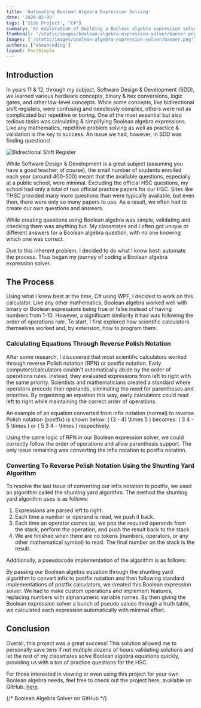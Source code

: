 ```yaml
---
title: 'Automating Boolean Algebra Expression Solving'
date: '2020-02-09'
tags: ['Side Project', "C#"]
summary: 'An exploration of building a Boolean algebra expression solver using C#, which simplified the task of solving Boolean expressions and provided valuable practice for students.'
thumbnail: '/static/images/boolean-algebra-expression-solver/banner.png'
images: ['/static/images/boolean-algebra-expression-solver/banner.png']
authors: ['shaancoding']
layout: PostSimple
---
```


## Introduction

In years 11 & 12, through my subject, Software Design & Development (SDD), we learned various hardware concepts, binary & hex conversions, logic gates, and other low-level concepts. While some concepts, like bidirectional shift registers, were confusing and needlessly complex, others were not as complicated but repetitive or boring. One of the most essential but also tedious tasks was calculating & simplifying Boolean algebra expressions. Like any mathematics, repetitive problem solving as well as practice & validation is the key to success. An issue we had, however, in SDD was finding questions!

![Bidrectional Shift Register](/static/images/boolean-algebra-expression-solver/bidirectionalShiftRegister.png)

While Software Design & Development is a great subject (assuming you have a good teacher, of course), the small number of students enrolled each year (around 400-500) meant that the available questions, especially at a public school, were minimal. Excluding the official HSC questions, my school had only a total of two official practice papers for our HSC. Sites like THSC provided many more questions than were typically available, but even then, there were only so many papers to use. As a result, we often had to create our own questions and answers.

While creating questions using Boolean algebra was simple, validating and checking them was anything but. My classmates and I often got unique or different answers for a Boolean algebra question, with no one knowing which one was correct.

Due to this inherent problem, I decided to do what I know best: automate the process. Thus began my journey of coding a Boolean algebra expression solver.

## The Process

Using what I knew best at the time, C# using WPF, I decided to work on this calculator. Like any other mathematics, Boolean algebra worked well with binary or Boolean expressions being true or false instead of having numbers from 1-10. However, a significant similarity it had was following the order of operations rule. To start, I first explored how scientific calculators themselves worked and, by extension, how to program them.

### Calculating Equations Through Reverse Polish Notation

After some research, I discovered that most scientific calculators worked through reverse Polish notation (RPN) or postfix notation. Early computers/calculators couldn't automatically abide by the order of operations rules. Instead, they evaluated expressions from left to right with the same priority. Scientists and mathematicians created a standard where operators precede their operands, eliminating the need for parentheses and priorities. By organizing an equation this way, early calculators could read left to right while maintaining the correct order of operations.

An example of an equation converted from infix notation (normal) to reverse Polish notation (postfix) is shown below:
\( (3 - 4) \times 5 \)
becomes:
\( 3 4 - 5 \times \) or \( 5 3 4 - \times \) respectively.

Using the same logic of RPN in our Boolean expression solver, we could correctly follow the order of operations and allow parenthesis support. The only issue remaining was converting the infix notation to postfix notation.

### Converting To Reverse Polish Notation Using the Shunting Yard Algorithm

To resolve the last issue of converting our infix notation to postfix, we used an algorithm called the shunting yard algorithm. The method the shunting yard algorithm uses is as follows:

1. Expressions are parsed left to right.
2. Each time a number or operand is read, we push it back.
3. Each time an operator comes up, we pop the required operands from the stack, perform the operation, and push the result back to the stack.
4. We are finished when there are no tokens (numbers, operators, or any other mathematical symbol) to read. The final number on the stack is the result.

Additionally, a pseudocode implementation of the algorithm is as follows:

<CodeBlock src="boolean-algebra-expression-solver/algorithm" title="Shunting Yard Algorithm Pseudocode" language="markdown"/>

By passing our Boolean algebra equation through the shunting yard algorithm to convert infix to postfix notation and then following standard implementations of postfix calculators, we created this Boolean expression solver. We had to make custom operations and implement features, replacing numbers with alphanumeric variable names. By then giving the Boolean expression solver a bunch of pseudo values through a truth table, we calculated each expression automatically with minimal effort.

## Conclusion

Overall, this project was a great success! This solution allowed me to personally save tens if not multiple dozens of hours validating solutions and let the rest of my classmates solve Boolean algebra equations quickly, providing us with a ton of practice questions for the HSC.

For those interested in viewing or even using this project for your own Boolean algebra needs, feel free to check out the project here, available on GitHub: [here](https://github.com/ShaanCoding/Boolean-Expression-Solver).


{/* 
<CustomLink href="https://github.com/your-github-repo/boolean-algebra-solver">Boolean Algebra Solver on GitHub</CustomLink> */}
